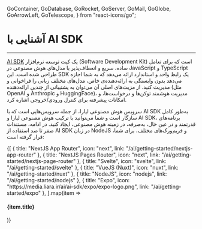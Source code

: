   GoContainer,
  GoDatabase,
  GoRocket,
  GoServer,
  GoMail,
  GoGlobe,
  GoArrowLeft,
  GoTelescope,
} from "react-icons/go";


<Layout>
<Head>
<title>مستندات آشنایی با AI SDK - لیارا</title>
<meta property="og:title" content="مستندات خدمات رایانش ابری لیارا" />
<meta property="og:description" content="مستندات مربوط به آشنایی با SDK هوش مصنوعی یا همان AI SDK"  />
</Head>


# آشنایی با AI SDK
<hr className="mb-2" />

<a href="https://ai-sdk.dev/" className="text-[#2196f3]">AI SDK</a> یک کیت توسعه نرم‌افزار (Software Development Kit) است که برای تعامل ساده، سریع و انعطاف‌پذیر با مدل‌های هوش مصنوعی در JavaScript و TypeScript طراحی شده است. این SDK یک رابط واحد و استاندارد ارائه می‌دهد که به شما اجازه می‌دهد بدون وابستگی به ارائه‌دهنده‌ی خاص، مدل‌های مختلف زبانی را فراخوانی و مدیریت کنید. از مزیت‌های اصلی آن می‌توان به پشتیبانی از چندین ارائه‌دهنده (مثل OpenAI و Anthropic و HuggingFace)، مدیریت هوشمند توکن‌ها و درخواست‌ها، و امکانات پیشرفته برای کنترل ورودی/خروجی اشاره کرد.
<div className="h-4" />

سرویس هوش مصنوعی لیارا، از جمله سرویس‌هایی است که با AI SDK به‌طور کامل سازگار است و شما می‌توانید با ترکیب هوش مصنوعی لیارا و AI SDK، برنامه‌های قدرتمند و در عین حال، به‌صرفه، در زمینه هوش مصنوعی، ایجاد کنید. 
در ادامه، مستندات صفر تا صد استفاده از AI SDK در زبان NodeJS و فریم‌ورک‌های مختلف، برای شما، قرار گرفته است: 



<div className="h-4" />
<div className="grid md:grid-cols-3 gap-4">
            {[
    {
        title: "NextJS App Router",
        icon: "next",
        link: "/ai/getting-started/nextjs-app-router"
      },
      {
        title: "NextJS Pages Router",
        icon: "next",
        link: "/ai/getting-started/nextjs-page-router"
      },
      {
        title: "Svelte",
        icon: "svelte",
        link: "/ai/getting-started/svelte"
      },
      {
        title: "VueJS (Nuxt)",
        icon: "nuxt",
        link: "/ai/getting-started/nuxt"
      },
      {
        title: "NodeJS",
        icon: "nodejs",
        link: "/ai/getting-started/nodejs"
      },
      {
        title: "Expo",
        icon: "https://media.liara.ir/ai/ai-sdk/expo/expo-logo.png",
        link: "/ai/getting-started/expo"
      },
  ].map(item =>
              <Link href={item.link}>
                <Card className="flex cursor-pointer w-full items-center justify-between">
                  <div className="flex items-center gap-3">
                    <div className="w-[40px] p-1  bg-[#333] rounded-lg">
                      <PlatformIcon platform={item.icon} />
                    </div>
                    <h4>
                      {item.title}
                    </h4>
                  </div>
                  <GoArrowLeft className="ml-1" />
                </Card>
              </Link>
            )}
          </div>
<div className="h-4" />


</Layout>